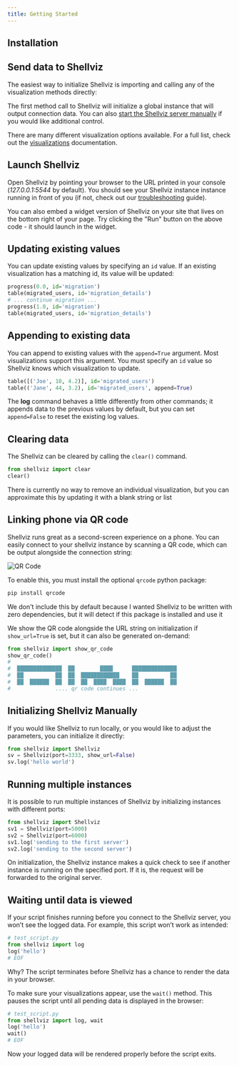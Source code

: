 ```yaml
---
title: Getting Started
---
```


## Installation

<CodeRunner>
<CodeExample language="python" code={`pip install shellviz`}/>
<CodeExample language="javascript" code={`npm install shellviz`}/>
</CodeRunner>


## Send data to Shellviz
The easiest way to initialize Shellviz is importing and calling any of the visualization methods directly:


<CodeRunner code="shellviz.clear();shellviz.log('hello world');shellviz.json({'type': 'fruit', 'name': 'pear'})">
<CodeExample language="python" code={`from shellviz import log, json
log('hello world')
# Shellviz serving on http://192.168.86.124:5544
json({'type': 'fruit', 'name': 'pear'})
`} />
<CodeExample language="javascript" code={`import { log, json } from 'shellviz'
log('hello world')
// Shellviz serving on http://192.168.86.124:5544
json({'type': 'fruit', 'name': 'pear'})`} />

</CodeRunner>

The first method call to Shellviz will initialize a global instance that will output connection data. You can also [start the Shellviz server manually](/getting-started#initializing-shellviz-manually) if you would like additional control. 

<CodeRunner code="shellviz.table([['cell 1.1','cell 1.2'],['cell 2.1', 'cell 2.2']])">
<CodeExample language="python" code={`from shellviz import table
table([['cell 1.1','cell 1.2'],['cell 2.1', 'cell 2.2']])`}/>
<CodeExample language="javascript" code={`import { table } from 'shellviz';
table([['cell 1.1','cell 1.2'],['cell 2.1', 'cell 2.2']])`}/>
</CodeRunner>

There are many different visualization options available. For a full list, check out the [visualizations](/visualization) documentation.


## Launch Shellviz
Open Shellviz by pointing your browser to the URL printed in your console (*127.0.0.1:5544* by default). You should see your Shellviz instance instance running in front of you (if not, check out our [troubleshooting](/troubleshooting) guide).

You can also embed a widget version of Shellviz on your site that lives on the bottom right of your page. Try clicking the "Run" button on the above code - it should launch in the widget.



## Updating existing values
You can update existing values by specifying an `id` value. If an existing visualization has a matching id, its value will be updated:

```python
progress(0.0, id='migration')
table(migrated_users, id='migration_details')
# ... continue migration ...
progress(1.0, id='migration')
table(migrated_users, id='migration_details')
```

## Appending to existing data
You can append to existing values with the `append=True` argument. Most visualizations support this argument. You must specify an `id` value so Shellviz knows which visualization to update.

```python
table([('Joe', 10, 4.2)], id='migrated_users')
table(('Jane', 44, 3.2), id='migrated_users', append=True)
```

The **log** command behaves a little differently from other commands; it appends data to the previous values by default, but you can set `append=False` to reset the existing log values.

## Clearing data

The Shellviz can be cleared by calling the `clear()` command.

```python
from shellviz import clear
clear()
```

<Note>There is currently no way to remove an individual visualization, but you can approximate this by updating it with a blank string or list</Note>

## Linking phone via QR code
Shellviz runs great as a second-screen experience on a phone. You can easily connect to your shellviz instance by scanning a QR code, which can be output alongside the connection string:

![QR Code](/docs/qr.png)

To enable this, you must install the optional `qrcode` python package: 

```bash
pip install qrcode
```

<Note>We don't include this by default because I wanted Shellviz to be written with zero dependencies, but it will detect if this package is installed and use it</Note>

We show the QR code alongside the URL string on initialization if `show_url=True` is set, but it can also be generated on-demand:

```python
from shellviz import show_qr_code
show_qr_code()
#
#  ██████████████  ██        ████      ██████████████
#  ██          ██  ██  ████████████    ██          ██
#  ██  ██████  ██  ██  ██  ████  ████  ██  ██████  ██
#              .... qr code continues ...
```

## Initializing Shellviz Manually
If you would like Shellviz to run locally, or you would like to adjust the parameters, you can initialize it directly:


```python
from shellviz import Shellviz
sv = Shellviz(port=3333, show_url=False)
sv.log('hello world')
```



## Running multiple instances
It is possible to run multiple instances of Shellviz by initializing instances with different ports:

```python
from shellviz import Shellviz
sv1 = Shellviz(port=5000)
sv2 = Shellviz(port=6000)
sv1.log('sending to the first server')
sv2.log('sending to the second server')
```

On initialization, the Shellviz instance makes a quick check to see if another instance is running on the specified port. If it is, the request will be forwarded to the original server.

## Waiting until data is viewed
If your script finishes running before you connect to the Shellviz server, you won’t see the logged data. For example, this script won’t work as intended:

```python
# test_script.py
from shellviz import log
log('hello')
# EOF
```

Why? The script terminates before Shellviz has a chance to render the data in your browser.

To make sure your visualizations appear, use the `wait()` method. This pauses the script until all pending data is displayed in the browser:

```python
# test_script.py
from shellviz import log, wait
log('hello')
wait()
# EOF
```

Now your logged data will be rendered properly before the script exits.